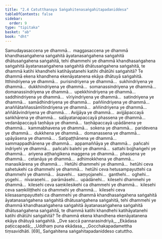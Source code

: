 ```yaml
---
title: "2.4 Catutthanaya Saṅgahitenasaṅgahitapadaniddesa"
tableOfContents: false
sidebar:
  order: 9
type: "tipitaka"
basket: "ab"
book: "dht"
---
```



<DynamicBreadcrumb />

<Division number="191" book="dht" bookNo="31" page="33">

<Paragraph number="243" book="dht">
Samudayasaccena ye dhammā…  maggasaccena ye dhammā khandhasaṅgahena saṅgahitā āyatanasaṅgahena saṅgahitā dhātusaṅgahena saṅgahitā, tehi dhammehi ye dhammā khandhasaṅgahena saṅgahitā āyatanasaṅgahena saṅgahitā dhātusaṅgahena saṅgahitā, te dhammā katihi khandhehi katihāyatanehi katihi dhātūhi saṅgahitā? Te dhammā ekena khandhena ekenāyatanena ekāya dhātuyā saṅgahitā.
</Paragraph>

</Division>
<Division number="192" book="dht" bookNo="31" page="33">

<Paragraph number="244" book="dht">
Itthindriyena ye dhammā…  purisindriyena ye dhammā…  sukhindriyena ye dhammā…  dukkhindriyena ye dhammā…  somanassindriyena ye dhammā…  domanassindriyena ye dhammā…  upekkhindriyena ye dhammā…  saddhindriyena ye dhammā…  vīriyindriyena ye dhammā…  satindriyena ye dhammā…  samādhindriyena ye dhammā…  paññindriyena ye dhammā…  anaññātaññassāmītindriyena ye dhammā…  aññindriyena ye dhammā…  aññātāvindriyena ye dhammā… .
</Paragraph>

<Paragraph number="245" book="dht">
Avijjāya ye dhammā…  avijjāpaccayā saṅkhārena ye dhammā…  saḷāyatanapaccayā phassena ye dhammā…  vedanāpaccayā taṇhāya ye dhammā…  taṇhāpaccayā upādānena ye dhammā…  kammabhavena ye dhammā…  sokena ye dhammā…  paridevena ye dhammā…  dukkhena ye dhammā…  domanassena ye dhammā…  upāyāsena ye dhammā… .
</Paragraph>

<Paragraph number="246" book="dht">
Satipaṭṭhānena ye dhammā…  sammappadhānena ye dhammā…  appamaññāya ye dhammā…  pañcahi indriyehi ye dhammā…  pañcahi balehi ye dhammā…  sattahi bojjhaṅgehi ye dhammā…  ariyena aṭṭhaṅgikena maggena ye dhammā…  phassena ye dhammā…  cetanāya ye dhammā…  adhimokkhena ye dhammā…  manasikārena ye dhammā… .
</Paragraph>

<Paragraph number="247" book="dht">
Hetūhi dhammehi ye dhammā…  hetūhi ceva sahetukehi ca dhammehi ye dhammā…  hetūhi ceva hetusampayuttehi ca dhammehi ye dhammā…  āsavehi…  saṃyojanehi…  ganthehi…  oghehi…  yogehi…  nīvaraṇehi…  parāmāsehi…  upādānehi…  kilesehi dhammehi ye dhammā…  kilesehi ceva saṃkilesikehi ca dhammehi ye dhammā…  kilesehi ceva saṃkiliṭṭhehi ca dhammehi ye dhammā…  kilesehi ceva kilesasampayuttehi ca dhammehi ye dhammā khandhasaṅgahena saṅgahitā āyatanasaṅgahena saṅgahitā dhātusaṅgahena saṅgahitā, tehi dhammehi ye dhammā khandhasaṅgahena saṅgahitā āyatanasaṅgahena saṅgahitā dhātusaṅgahena saṅgahitā, te dhammā katihi khandhehi katihāyatanehi katihi dhātūhi saṅgahitā? Te dhammā ekena khandhena ekenāyatanena ekāya dhātuyā saṅgahitā.
</Paragraph>

<Paragraph number="248" type="verses" book="dht">
_Dve saccā pannarasindriyā,_  
_Ekādasa paṭiccapadā;_  
_Uddhaṃ puna ekādasa,_  
_Gocchakapadamettha tiṃsavidhāti. [69]_  


</Paragraph>
</Division>

<Paragraph number="249" type="center" book="dht">
Saṅgahitena saṅgahitapadaniddeso catuttho.
</Paragraph>